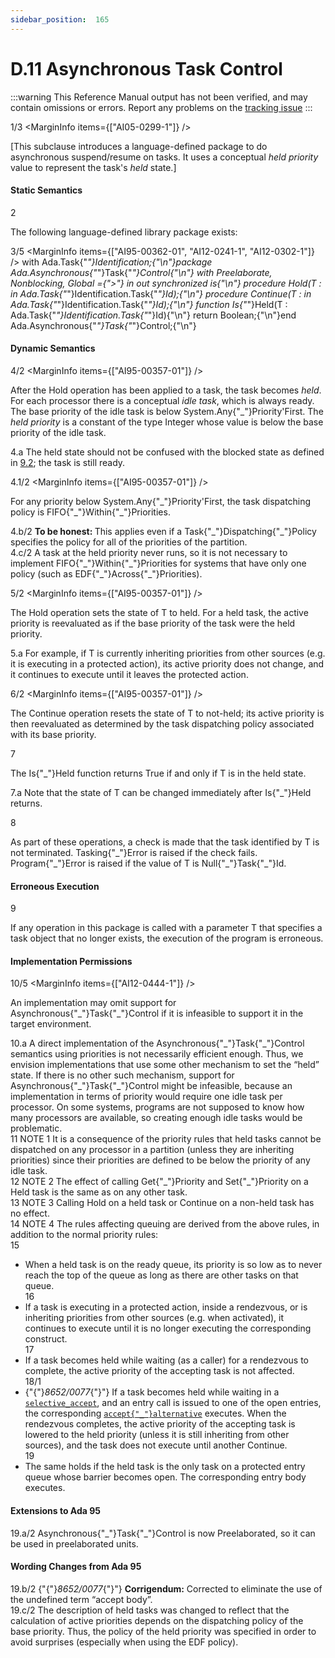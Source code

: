 ```yaml
---
sidebar_position:  165
---
```


# D.11 Asynchronous Task Control

:::warning
This Reference Manual output has not been verified,
and may contain omissions or errors.
Report any problems on the [tracking issue](https://github.com/ada-lang-io/ada-lang-io/issues/20)
:::


<MarginText>1/3</MarginText>
<MarginInfo items={["AI05-0299-1"]} />
<p>[This subclause introduces a language-defined package to do asynchronous suspend/resume on tasks. It uses a conceptual <em>held priority</em> value to represent the task's <em>held</em> state.] <br /></p>


#### Static Semantics

<MarginText>2</MarginText>
<p>The following language-defined library package exists: <br /></p>

<MarginText>3/5</MarginText>
<MarginInfo items={["AI95-00362-01", "AI12-0241-1", "AI12-0302-1"]} />
<CodeBlock language="ada">
with Ada.Task{"_"}Identification;{"\n"}package Ada.Asynchronous{"_"}Task{"_"}Control{"\n"}  with Preelaborate, Nonblocking, Global ={">"} in out synchronized is{"\n"}  procedure Hold(T : in Ada.Task{"_"}Identification.Task{"_"}Id);{"\n"}  procedure Continue(T : in Ada.Task{"_"}Identification.Task{"_"}Id);{"\n"}  function Is{"_"}Held(T : Ada.Task{"_"}Identification.Task{"_"}Id){"\n"}   return Boolean;{"\n"}end Ada.Asynchronous{"_"}Task{"_"}Control;{"\n"}

</CodeBlock>

#### Dynamic Semantics

<MarginText>4/2</MarginText>
<MarginInfo items={["AI95-00357-01"]} />
<p>After the Hold operation has been applied to a task, the task becomes <em>held</em>. For each processor there is a conceptual <em>idle task</em>, which is always ready. The base priority of the idle task is below System.Any{"_"}Priority'First. The <em>held priority</em> is a constant of the type Integer whose value is below the base priority of the idle task. <br /></p>

<AnnotatedOnly>
<MarginText>4.a</MarginText>
<Admonition type="aarm" aarm="discussion">
<strong></strong>The held state should not be confused with the blocked state as defined in <a href="../AA-9/AA-9.2">9.2</a>; the task is still ready. <br />
</Admonition>
</AnnotatedOnly>

<MarginText>4.1/2</MarginText>
<MarginInfo items={["AI95-00357-01"]} />
<p>For any priority below System.Any{"_"}Priority'First, the task dispatching policy is FIFO{"_"}Within{"_"}Priorities. <br /></p>

<AnnotatedOnly>
<MarginText>4.b/2</MarginText>
<Admonition type="aarm" aarm="note">
<strong>To be honest: </strong>This applies even if a Task{"_"}Dispatching{"_"}Policy specifies the policy for all of the priorities of the partition. <br />
</Admonition>
</AnnotatedOnly>

<AnnotatedOnly>
<MarginText>4.c/2</MarginText>
<Admonition type="aarm" aarm="ramification">
<strong></strong>A task at the held priority never runs, so it is not necessary to implement FIFO{"_"}Within{"_"}Priorities for systems that have only one policy (such as EDF{"_"}Across{"_"}Priorities). <br />
</Admonition>
</AnnotatedOnly>

<MarginText>5/2</MarginText>
<MarginInfo items={["AI95-00357-01"]} />
<p>The Hold operation sets the state of T to held. For a held task, the active priority is reevaluated as if the base priority of the task were the held priority. <br /></p>

<AnnotatedOnly>
<MarginText>5.a</MarginText>
<Admonition type="aarm" aarm="ramification">
<strong></strong>For example, if T is currently inheriting priorities from other sources (e.g. it is executing in a protected action), its active priority does not change, and it continues to execute until it leaves the protected action. <br />
</Admonition>
</AnnotatedOnly>

<MarginText>6/2</MarginText>
<MarginInfo items={["AI95-00357-01"]} />
<p>The Continue operation resets the state of T to not-held; its active priority is then reevaluated as determined by the task dispatching policy associated with its base priority.<br /></p>

<MarginText>7</MarginText>
<p>The Is{"_"}Held function returns True if and only if T is in the held state. <br /></p>

<AnnotatedOnly>
<MarginText>7.a</MarginText>
<Admonition type="aarm" aarm="discussion">
<strong></strong>Note that the state of T can be changed immediately after Is{"_"}Held returns. <br />
</Admonition>
</AnnotatedOnly>

<MarginText>8</MarginText>
<p>As part of these operations, a check is made that the task identified by T is not terminated. Tasking{"_"}Error is raised if the check fails. Program{"_"}Error is raised if the value of T is Null{"_"}Task{"_"}Id.<br /></p>


#### Erroneous Execution

<MarginText>9</MarginText>
<p>If any operation in this package is called with a parameter T that specifies a task object that no longer exists, the execution of the program is erroneous. <br /></p>


#### Implementation Permissions

<MarginText>10/5</MarginText>
<MarginInfo items={["AI12-0444-1"]} />
<p>An implementation may omit support for Asynchronous{"_"}Task{"_"}Control if it is infeasible to support it in the target environment. <br /></p>

<AnnotatedOnly>
<MarginText>10.a</MarginText>
<Admonition type="aarm" aarm="reason">
<strong></strong>A direct implementation of the Asynchronous{"_"}Task{"_"}Control semantics using priorities is not necessarily efficient enough. Thus, we envision implementations that use some other mechanism to set the &ldquo;held&rdquo; state. If there is no other such mechanism, support for Asynchronous{"_"}Task{"_"}Control might be infeasible, because an implementation in terms of priority would require one idle task per processor. On some systems, programs are not supposed to know how many processors are available, so creating enough idle tasks would be problematic. <br />
</Admonition>
</AnnotatedOnly>

<AnnotatedOnly>
<MarginText>11</MarginText>
<Admonition type="aarm" aarm="note">
NOTE 1   It is a consequence of the priority rules that held tasks cannot be dispatched on any processor in a partition (unless they are inheriting priorities) since their priorities are defined to be below the priority of any idle task.<br />
</Admonition>
</AnnotatedOnly>

<AnnotatedOnly>
<MarginText>12</MarginText>
<Admonition type="aarm" aarm="note">
NOTE 2   The effect of calling Get{"_"}Priority and Set{"_"}Priority on a Held task is the same as on any other task.<br />
</Admonition>
</AnnotatedOnly>

<AnnotatedOnly>
<MarginText>13</MarginText>
<Admonition type="aarm" aarm="note">
NOTE 3   Calling Hold on a held task or Continue on a non-held task has no effect.<br />
</Admonition>
</AnnotatedOnly>

<AnnotatedOnly>
<MarginText>14</MarginText>
<Admonition type="aarm" aarm="note">
NOTE 4   The rules affecting queuing are derived from the above rules, in addition to the normal priority rules: <br />
</Admonition>
</AnnotatedOnly>

<AnnotatedOnly>
<MarginText>15</MarginText>
<ul>
<li>When a held task is on the ready queue, its priority is so low as to never reach the top of the queue as long as there are other tasks on that queue.<br /></li>
<MarginText>16</MarginText>
<li>If a task is executing in a protected action, inside a rendezvous, or is inheriting priorities from other sources (e.g. when activated), it continues to execute until it is no longer executing the corresponding construct.<br /></li>
<MarginText>17</MarginText>
<li>If a task becomes held while waiting (as a caller) for a rendezvous to complete, the active priority of the accepting task is not affected.<br /></li>
<MarginText>18/1</MarginText>
<MarginInfo items={["AI95-00111-01"]} />
<li>{"{"}<em>8652/0077</em>{"}"} If a task becomes held while waiting in a <code><a href="../AA-9/AA-9.7#S0270">selective_accept</a></code>, and an entry call is issued to one of the open entries, the corresponding <code><a href="../AA-9/AA-9.7#S0273">accept{"_"}alternative</a></code> executes. When the rendezvous completes, the active priority of the accepting task is lowered to the held priority (unless it is still inheriting from other sources), and the task does not execute until another Continue.<br /></li>
<MarginText>19</MarginText>
<li>The same holds if the held task is the only task on a protected entry queue whose barrier becomes open. The corresponding entry body executes.<br /></li>
</ul>
</AnnotatedOnly>
<AnnotatedOnly>

#### Extensions to Ada 95

</AnnotatedOnly>
<AnnotatedOnly>
<MarginText>19.a/2</MarginText>
<MarginInfo items={["AI95-00362-01"]} />
<Admonition type="aarm" aarm="note">
Asynchronous{"_"}Task{"_"}Control is now Preelaborated, so it can be used in preelaborated units. <br />
</Admonition>
</AnnotatedOnly>

<AnnotatedOnly>

#### Wording Changes from Ada 95

</AnnotatedOnly>
<AnnotatedOnly>
<MarginText>19.b/2</MarginText>
<MarginInfo items={["AI95-00111-01"]} />
<Admonition type="aarm" aarm="note">
{"{"}<em>8652/0077</em>{"}"} <strong>Corrigendum:</strong> Corrected to eliminate the use of the undefined term &ldquo;accept body&rdquo;.<br />
</Admonition>
</AnnotatedOnly>

<AnnotatedOnly>
<MarginText>19.c/2</MarginText>
<MarginInfo items={["AI95-00357-01"]} />
<Admonition type="aarm" aarm="note">
The description of held tasks was changed to reflect that the calculation of active priorities depends on the dispatching policy of the base priority. Thus, the policy of the held priority was specified in order to avoid surprises (especially when using the EDF policy). <br />
</Admonition>
</AnnotatedOnly>

